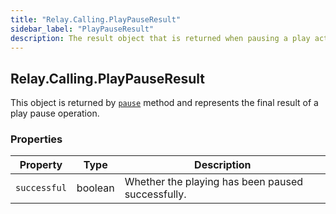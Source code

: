 ```yaml
---
title: "Relay.Calling.PlayPauseResult"
sidebar_label: "PlayPauseResult"
description: The result object that is returned when pausing a play action.
---
```


[pause]: /sdks/reference/realtime-sdk/v2/sdks/python/calling/actions/play#pause

## Relay.Calling.PlayPauseResult

This object is returned by [`pause`][pause] method and represents the final result of a play pause operation.

### Properties

| Property | Type | Description |
| -------- | ---- | ----------- |
| `successful` | boolean | Whether the playing has been paused successfully. |